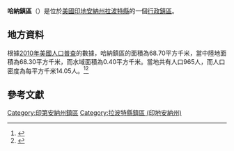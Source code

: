 {{noteTA
|G1=USState
|G2=地名
|G3=Unit
}}
{{Infobox settlement
|official_name            = 哈納鎮區
|native_name = Hanna Township
|settlement_type          = [[行政鎮區|行政鎮區]]
|image_skyline            = 
|imagesize                = 
|image_map                = Map highlighting Hanna Township, LaPorte County, Indiana.svg
|mapsize                  = 250px
|pushpin_map  =USA Indiana
|pushpin_label = 哈納鎮區
|pushpin_label_position   = top
|pushpin_map_caption      = 哈納鎮區在印地安納州的位置
|subdivision_type         = [[世界政區索引|國家]]
|subdivision_type1        = [[美国州份|州份]]
|subdivision_type2        = [[印地安納州行政区划|縣]]
|subdivision_name         = [[美国|美国]]
|subdivision_name1        = [[印地安納州|印地安納州]]
|subdivision_name2        = [[拉波特縣_(印地安納州)|拉波特縣]]
|elevation_ft             = 682
|elevation_m              = 208
|timezone                 = [[北美东部時區|北美东部時區]]
|area_total_km2           = 68.70
|area_land_km2            = 68.30
|area_water_km2           = 0.40
|area_total_sq_mi         = 
|area_land_sq_mi          = 
|area_water_sq_mi         = 
|population_as_of         = [[2010年美國人口普查|2010]]
|population_footnotes     = 
|population_total         = 965
|population_density_km2   = auto
|population_density_sq_mi = auto
|utc_offset               = -5
|coordinates              = {{coord|41|24|26|N|86|44|50|W|type:city_region:US-AL_source:GNS-enwiki|display=inline,title}}
| coor_pinpoint           = 
| coordinates_footnotes   = 
|timezone_DST             = EDT
|utc_offset_DST           = -4
|postal_code_type         = [[美國郵區編號|郵區編號]]
|postal_code              = 
|area_code                = {{link-en|电话区号219|Area code 219|219}}
|blank_name = [[地名信息系统|GNIS ID]]
|blank_info = 453369
}}
'''哈納鎮區'''（{{lang-en|Hanna Township}}）是位於[[美國|美國]][[印地安納州|印地安納州]][[拉波特縣_(印地安納州)|拉波特縣]]的一個[[行政鎮區|行政鎮區]]。

== 地方資料 ==
根據[[2010年美國人口普查|2010年美國人口普查]]的數據，哈納鎮區的面積為68.70平方千米，當中陸地面積為68.30平方千米，而水域面積為0.40平方千米。當地共有人口965人，而人口密度為每平方千米14.05人。<ref name="GR8">{{cite web|url=http://factfinder2.census.gov|publisher=[[美国人口调查局|美国人口调查局]]|accessdate=2011-05-14|title=American FactFinder|archive-date=2013-09-11|archive-url=https://web.archive.org/web/20130911234518/http://factfinder2.census.gov/|dead-url=no}}</ref><ref>{{cite web|url=https://www.citypopulation.de/en/usa/illinois/admin/|title=USA: Illinois (Counties and Townships) - City Population|accessdate=2020-07-31|archive-date=2020-04-22|archive-url=https://web.archive.org/web/20200422090607/https://www.citypopulation.de/en/usa/illinois/admin/|dead-url=no}}</ref>

== 參考文獻 ==
{{reflist}}

{{拉波特縣 (印地安納州)}}

{{DEFAULTSORT:Hanna Township}}
[[Category:印第安納州鎮區|Category:印第安納州鎮區]]
[[Category:拉波特縣鎮區_(印地安納州)|Category:拉波特縣鎮區 (印地安納州)]]

{{Indiana-geo-stub}}